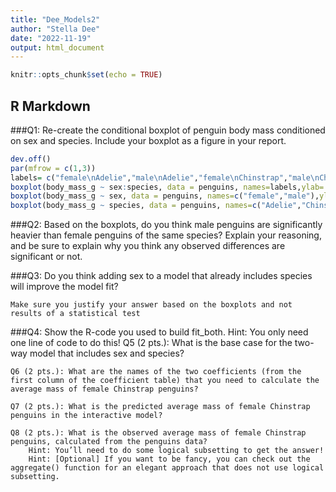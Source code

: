 ```yaml
---
title: "Dee_Models2"
author: "Stella Dee"
date: "2022-11-19"
output: html_document
---
```


```r
knitr::opts_chunk$set(echo = TRUE)
```

## R Markdown

###Q1: Re-create the conditional boxplot of penguin body mass conditioned on sex and species. Include your boxplot as a figure in your report.

```r
dev.off()
par(mfrow = c(1,3)) 
labels= c("female\nAdelie","male\nAdelie","female\nChinstrap","male\nChinstrap","female\nGentoo","male\nGentoo")
boxplot(body_mass_g ~ sex:species, data = penguins, names=labels,ylab= "Body Mass(g)", xlab="", las=2)
boxplot(body_mass_g ~ sex, data = penguins, names=c("female","male"),ylab= "Body Mass(g)", xlab="", las=2)
boxplot(body_mass_g ~ species, data = penguins, names=c("Adelie","Chinstrap", "Gentoo"),ylab= "Body Mass(g)", xlab="", las=2)
```


###Q2: Based on the boxplots, do you think male penguins are significantly heavier than female penguins of the same species? Explain your reasoning, and be sure to explain why you think any observed differences are significant or not.

###Q3: Do you think adding sex to a model that already includes species will improve the model fit?

    Make sure you justify your answer based on the boxplots and not results of a statistical test
    

###Q4: Show the R-code you used to build fit_both.
        Hint: You only need one line of code to do this!
    Q5 (2 pts.): What is the base case for the two-way model that includes sex and species?



    Q6 (2 pts.): What are the names of the two coefficients (from the first column of the coefficient table) that you need to calculate the average mass of female Chinstrap penguins?

    Q7 (2 pts.): What is the predicted average mass of female Chinstrap penguins in the interactive model?

    Q8 (2 pts.): What is the observed average mass of female Chinstrap penguins, calculated from the penguins data?
        Hint: You’ll need to do some logical subsetting to get the answer!
        Hint: [Optional] If you want to be fancy, you can check out the aggregate() function for an elegant approach that does not use logical subsetting.


